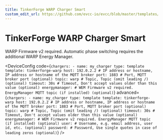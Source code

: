 ```yaml
---
title: TinkerForge WARP Charger Smart
custom_edit_url: https://github.com/evcc-io/evcc/blob/master/templates/definition/charger/tinkerforge-warp.yaml
---
```



# TinkerForge WARP Charger Smart

<DeviceFeatures features="mA,1p3p,rfid" />

WARP Firmware v2 required. Automatic phase switching requires the additional WARP Energy Manager.


<DeviceConfig code={`chargers:
    - name: my_charger
      type: template
      template: tinkerforge-warp
      host: 192.0.2.2 # IP address or hostname, IP address or hostname of the MQTT broker
      port: 1883 # Port, MQTT broker port (optional)
      topic: warp # Topic, Topic (omit leading /) (optional)
      timeout: 30s # Timeout, Don't accept values older than this value (optional)
      energymanager: # WEM Firmware v2 required. EnergyManager MQTT topic (if installed) (optional)`} advanced={`chargers:
    - name: my_charger
      type: template
      template: tinkerforge-warp
      host: 192.0.2.2 # IP address or hostname, IP address or hostname of the MQTT broker
      port: 1883 # Port, MQTT broker port (optional)
      topic: warp # Topic, Topic (omit leading /) (optional)
      timeout: 30s # Timeout, Don't accept values older than this value (optional)
      energymanager: # WEM Firmware v2 required. EnergyManager MQTT topic (if installed) (optional)
      user: # Username, e.g. email address, user id, etc. (optional)
      password: # Password, Use single quotes in case of leading zeros (optional)`} />

